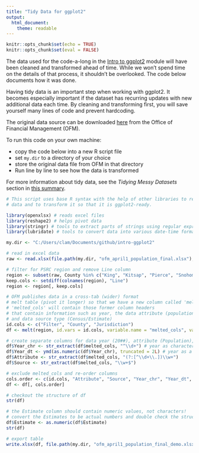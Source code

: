 ```yaml
---
title: "Tidy Data for ggplot2"
output: 
  html_document:
    theme: readable
---
```


```r
knitr::opts_chunk$set(echo = TRUE)
knitr::opts_chunk$set(eval = FALSE)
```

The data used for the code-a-long in the [Intro to ggplot2](https://psrc.github.io/intro-ggplot2/) module will have been cleaned and transformed ahead of time. While we won't spend time on the details of that process, it shouldn't be overlooked. The code below documents how it was done. 

Having tidy data is an important step when working with ggplot2. It becomes especially important if the dataset has recurring updates with new additional data each time. By cleaning and transforming first, you will save yourself many lines of code and prevent hardcoding. 

The original data source can be downloaded [here](https://www.ofm.wa.gov/sites/default/files/public/dataresearch/pop/april1/ofm_april1_population_final.xlsx) from the Office of Financial Management (OFM). 

To run this code on your own machine:

- copy the code below into a new R script file
- set `my.dir` to a directory of your choice
- store the original data file from OFM in that directory
- Run line by line to see how the data is transformed

For more information about tidy data, see the *Tidying Messy Datasets* section in [this summary](https://cran.r-project.org/web/packages/tidyr/vignettes/tidy-data.html).

```r
# This script uses base R syntax with the help of other libraries to read-in OFM April 1 Total Population 
# data and to transform it so that it is ggplot2-ready.

library(openxlsx) # reads excel files
library(reshape2) # helps pivot data
library(stringr) # tools to extract parts of strings using regular expressions
library(lubridate) # tools to convert data into various date-time formats

my.dir <- "C:/Users/clam/Documents/github/intro-ggplot2"

# read in excel data
raw <- read.xlsx(file.path(my.dir, "ofm_april1_population_final.xlsx"), startRow = 4)

# filter for PSRC region and remove Line column
region <- subset(raw, County %in% c("King", "Kitsap", "Pierce", "Snohomish"))
keep.cols <- setdiff(colnames(region), "Line")
region <- region[, keep.cols]

# OFM publishes data in a cross-tab (wider) format 
# melt table (pivot it longer) so that we have a new column called 'melted_cols'
# 'melted_cols' will contain those former column headers 
# that contain information such as year, the data attribute (population), 
# and data source type (Census/Estimate)
id.cols <- c("Filter", "County", "Jurisdiction")
df <- melt(region, id.vars = id.cols, variable.name = "melted_cols", value.name = "Estimate")

# create separate columns for data year (20##), attribute (Population), and source (Census or Estimate)
df$Year_chr <- str_extract(df$melted_cols, "^\\d+") # year as character datatype
df$Year_dt <- ymd(as.numeric(df$Year_chr), truncated = 2L) # year as a formal date (in case we need it)
df$Attribute <- str_extract(df$melted_cols, "(?:[^\\d+\\.])\\w+")
df$Source <- str_extract(df$melted_cols, "\\w+$")

# exclude melted_cols and re-order columns
cols.order <- c(id.cols, "Attribute", "Source", "Year_chr", "Year_dt", "Estimate")
df <- df[, cols.order]

# checkout the structure of df
str(df)

# the Estimate column should contain numeric values, not characters!
# convert the Estimates to be actual numbers and double check the structure
df$Estimate <- as.numeric(df$Estimate)
str(df)

# export table
write.xlsx(df, file.path(my.dir, "ofm_april1_population_final_demo.xlsx"))
```

